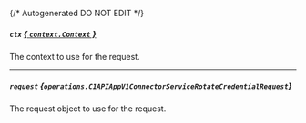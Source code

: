 {/* Autogenerated DO NOT EDIT  */}

##### `ctx` [*{ `context.Context` }*](https://pkg.go.dev/context#Context)
The context to use for the request.

---
##### `request` *{`operations.C1APIAppV1ConnectorServiceRotateCredentialRequest`}*
The request object to use for the request.

<Collapsible openLabel={Labels.showProperties} closeLabel={Labels.hideProperties}>
  <C1APIAppV1ConnectorServiceRotateCredentialRequest />
</Collapsible>

